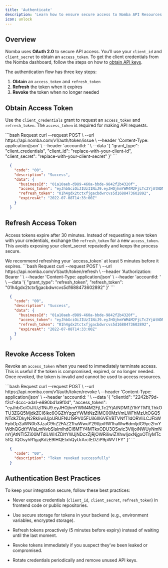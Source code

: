 ```yaml
---
title: 'Authenticate'
description: 'Learn how to ensure secure access to Nomba API Resources.'
icon: unlock
---
```


## Overview

Nomba uses **OAuth 2.0** to secure API access. 
You’ll use your `client_id` and `client_secret` to obtain an `access_token`. To get the client credentials from the Nomba dashboard, follow the steps on how to [obtain API keys](/getting-started/get-api-keys).  

The authentication flow has three key steps:  

1. **Obtain** an `access_token` and `refresh_token`  
2. **Refresh** the token when it expires  
3. **Revoke** the token when no longer needed  

## Obtain Access Token

Use the `client_credentials` grant to request an `access_token` and `refresh_token`.  The `access_token` is required for making API requests.  

<CodeGroup>
  ```bash Request
      curl --request POST \
        --url https://api.nomba.com/v1/auth/token/issue \
        --header 'Content-Type: application/json' \
        --header 'accountId: <accountid>' \
        --data '{
        "grant_type": "client_credentials",
        "client_id": "replace-with-your-client-id",
        "client_secret": "replace-with-your-client-secret"
      }'
  ```

  ```json Response
    {
      "code": "00",
      "description": "Success",
      "data": {
        "businessId": "01a10aeb-d989-460a-bbde-9842f2b4320f",
        "access_token": "eyJhbGciOiJIUzI1NiJ9.eyJHOjhmYWM4M2FjLTc2YjAtNDM1Zi1hYTM1LThkOTU3ZGQ5MjdkZCI6Ikc6OGZhYzgzYWMtNzZiMC00MzVmLWFhMzUtOGQ5NTdkZDkyN2RkIiwiUjpURUFNU19PV05FUiI6IlI6VEVBTVNfT1dORVIiLCJFbWFpbDp2aWN0b3JzaG9hZ2FAZ21haWwuY29tIjoiRW1haWw6dmljdG9yc2hvYWdhQGdtYWlsLmNvbSIsImlhdCI6MTY4MTkxODU3OSwic3ViIjoiNWUyNmNmYjAtNTI5Zi00MTdiLWI4ZDItYWJjNDcxZjRjOWRiIiwiZXhwIjoxNjgxOTIyMTc5fQ.lQOsyhR1gajKdzE9IHQEtxhQyUrArctEDZiP9pWVTFY",
        "refresh_token": "01h4gdx2tctxfjgacbdwrcvs5d1688473602892",
        "expiresAt": "2022-07-08T14:33:00Z"
      }
    }
  ```
</CodeGroup>

## Refresh Access Token

Access tokens expire after 30 minutes.
Instead of requesting a new token with your credentials, exchange the `refresh_token` for a new `access_token`.
This avoids exposing your client_secret repeatedly and keeps the process secure.

<Note>
  We recommend refreshing your `access_token` at least 5 minutes before it expires.
</Note>

<CodeGroup>
  ```bash Request
    curl --request POST \
      --url https://api.nomba.com/v1/auth/token/refresh \
      --header 'Authorization: Bearer <token>' \
      --header 'Content-Type: application/json' \
      --header 'accountId: <accountid>' \
      --data '{
      "grant_type": "refresh_token",
      "refresh_token": "01h4gdx2tctxfjgacbdwrcvs5d1688473602892"
    }'
  ```

  ```json Response
    {
      "code": "00",
      "description": "Success",
      "data": {
        "businessId": "01a10aeb-d989-460a-bbde-9842f2b4320f",
        "access_token": "eyJhbGciOiJIUzI1NiJ9.eyJHOjhmYWM4M2FjLTc2YjAtNDM1Zi1hYTM1LThkOTU3ZGQ5MjdkZCI6Ikc6OGZhYzgzYWMtNzZiMC00MzVmLWFhMzUtOGQ5NTdkZDkyN2RkIiwiUjpURUFNU19PV05FUiI6IlI6VEVBTVNfT1dORVIiLCJFbWFpbDp2aWN0b3JzaG9hZ2FAZ21haWwuY29tIjoiRW1haWw6dmljdG9yc2hvYWdhQGdtYWlsLmNvbSIsImlhdCI6MTY4MTkxODU3OSwic3ViIjoiNWUyNmNmYjAtNTI5Zi00MTdiLWI4ZDItYWJjNDcxZjRjOWRiIiwiZXhwIjoxNjgxOTIyMTc5fQ.lQOsyhR1gajKdzE9IHQEtxhQyUrArctEDZiP9pWVTFY",
        "refresh_token": "01h4gdx2tctxfjgacbdwrcvs5d1688473602892",
        "expiresAt": "2022-07-08T14:33:00Z"
      }
    }
  ```
</CodeGroup>

## Revoke Access Token

Revoke an `access_token` when you need to immediately terminate access.
This is useful if the token is compromised, expired, or no longer needed.
Once revoked, the token is invalid and cannot be used to access resources.

<CodeGroup>
  ```bash Request
    curl --request POST \
      --url https://api.nomba.com/v1/auth/token/revoke \
      --header 'Content-Type: application/json' \
      --header 'accountId: <accountid>' \
      --data '{
      "clientId": "2242b79d-f2cf-4ccc-ada1-e890bd1a9f0d",
      "access_token": "eyJhbGciOiJIUzI1NiJ9.eyJHOjhmYWM4M2FjLTc2YjAtNDM1Zi1hYTM1LThkOTU3ZGQ5MjdkZCI6Ikc6OGZhYzgzYWMtNzZiMC00MzVmLWFhMzUtOGQ5NTdkZDkyN2RkIiwiUjpURUFNU19PV05FUiI6IlI6VEVBTVNfT1dORVIiLCJFbWFpbDp2aWN0b3JzaG9hZ2FAZ21haWwuY29tIjoiRW1haWw6dmljdG9yc2hvYWdhQGdtYWlsLmNvbSIsImlhdCI6MTY4MTkxODU3OSwic3ViIjoiNWUyNmNmYjAtNTI5Zi00MTdiLWI4ZDItYWJjNDcxZjRjOWRiIiwiZXhwIjoxNjgxOTIyMTc5fQ.    lQOsyhR1gajKdzE9IHQEtxhQyUrArctEDZiP9pWVTFY"
    }'
  ```

  ```json Response
    {
      "code": "00",
      "description": "Token revoked successfully"
    }
  ```
</CodeGroup>

## Authentication Best Practices

To keep your integration secure, follow these best practices:

- Never expose credentials (`client_id`, `client_secret`, `refresh_token`) in frontend code or public repositories.

- Use secure storage for tokens in your backend (e.g., environment variables, encrypted storage).

- Refresh tokens proactively (5 minutes before expiry) instead of waiting until the last moment.

- Revoke tokens immediately if you suspect they’ve been leaked or compromised.

- Rotate credentials periodically and remove unused API keys.
